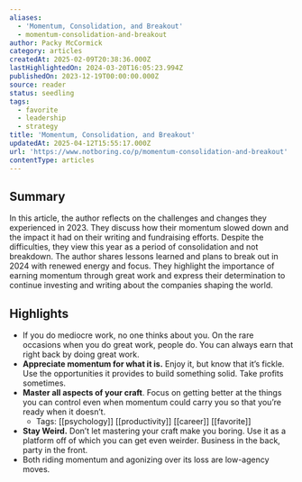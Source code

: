 ```yaml
---
aliases:
  - 'Momentum, Consolidation, and Breakout'
  - momentum-consolidation-and-breakout
author: Packy McCormick
category: articles
createdAt: 2025-02-09T20:38:36.000Z
lastHighlightedOn: 2024-03-20T16:05:23.994Z
publishedOn: 2023-12-19T00:00:00.000Z
source: reader
status: seedling
tags:
  - favorite
  - leadership
  - strategy
title: 'Momentum, Consolidation, and Breakout'
updatedAt: 2025-04-12T15:55:17.000Z
url: 'https://www.notboring.co/p/momentum-consolidation-and-breakout'
contentType: articles
---
```

## Summary

In this article, the author reflects on the challenges and changes they experienced in 2023. They discuss how their momentum slowed down and the impact it had on their writing and fundraising efforts. Despite the difficulties, they view this year as a period of consolidation and not breakdown. The author shares lessons learned and plans to break out in 2024 with renewed energy and focus. They highlight the importance of earning momentum through great work and express their determination to continue investing and writing about the companies shaping the world.

## Highlights

- If you do mediocre work, no one thinks about you. On the rare occasions when you do great work, people do. You can always earn that right back by doing great work.
- **Appreciate momentum for what it is.** Enjoy it, but know that it’s fickle. Use the opportunities it provides to build something solid. Take profits sometimes.
- **Master all aspects of your craft**. Focus on getting better at the things you can control even when momentum could carry you so that you’re ready when it doesn’t.
    - Tags: [[psychology]] [[productivity]] [[career]] [[favorite]]
- **Stay Weird.** Don’t let mastering your craft make you boring. Use it as a platform off of which you can get even weirder. Business in the back, party in the front.
- Both riding momentum and agonizing over its loss are low-agency moves.
